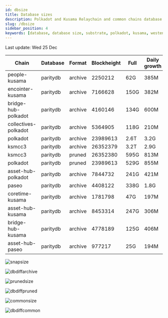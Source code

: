 ```yaml
---
id: dbsize
title: Database sizes
description: Polkadot and Kusama Relaychain and common chains database sizes
slug: /dbsize
sidebar_position: 4
keywords: [database, database size, substrate, polkadot, kusama, westend]
---
```



Last update: Wed 25 Dec

| Chain    | Database   | Format | Blockheight | Full         | Daily growth |
| ------------------------| ----------- | -------- | ------- | ---------- | ----- | 
| people-kusama | paritydb | archive | 2250212 | 62G | 385M |
| encointer-kusama | paritydb | archive | 7166628 | 150G | 382M |
| bridge-hub-polkadot | paritydb | archive | 4160146 | 134G | 600M |
| collectives-polkadot | paritydb | archive | 5364905 | 118G | 210M |
| polkadot | paritydb | archive | 23989613 | 2.6T | 3.2G |
| ksmcc3 | paritydb | archive | 26352379 | 3.2T | 2.9G |
| ksmcc3 | paritydb | pruned | 26352380 | 595G | 813M |
| polkadot | paritydb | pruned | 23989613 | 529G | 855M |
| asset-hub-polkadot | paritydb | archive | 7844732 | 241G | 421M |
| paseo | paritydb | archive | 4408122 | 338G | 1.8G |
| coretime-kusama | paritydb | archive | 1781798 | 47G | 197M |
| asset-hub-kusama | paritydb | archive | 8453314 | 247G | 306M |
| bridge-hub-kusama | paritydb | archive | 4778189 | 125G | 406M |
| asset-hub-paseo | paritydb | archive | 977217 | 25G | 194M |

![snapsize](/img/archivesize.png)

![dbdiffarchive](/img/dbdiffrelay.png)

![prunedsize](/img/prunedsize.png)

![dbdiffpruned](/img/dbdiffpruned.png)

![commonsize](/img/commonsize.png)

![dbdiffcommon](/img/dbdiffcommon.png)
